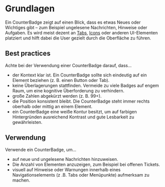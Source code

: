 # Grundlagen

Ein CounterBadge zeigt auf einen Blick, dass es etwas Neues oder Wichtiges gibt – zum Beispiel ungelesene Nachrichten, Hinweise oder Aufgaben. Es wird meist dezent an [Tabs](/03-components/navigation/tabs), [Icons](/03-components/content/icon) oder anderen UI-Elementen platziert und hilft dabei die User gezielt durch die Oberfläche zu führen.

## Best practices

Achte bei der Verwendung einer CounterBadge darauf, dass...

- der Kontext klar ist. Ein CounterBadge sollte sich eindeutig auf ein Element beziehen (z. B. einen Button oder Tab).
- keine Überlagerungen stattfinden. Vermeide zu viele Badges auf engem Raum, um eine kognitive Überforderung zu verhindern.
- große Zahlen abgekürzt werden (z. B. 99+).
- die Position konsistent bleibt. Die CounterBadge steht immer rechts oberhalb oder mittig an einem Element.
- ein CounterBadge eine weiße Kontur besitzt, um auf farbigen Hintergründen ausreichend Kontrast und gute Lesbarkeit zu gewährleisten.

## Verwendung

Verwende ein CounterBadge, um...

- auf neue und ungelesene Nachrichten hinzuweisen.
- Die Anzahl von Elementen anzuzeigen, zum Beispiel bei offenen Tickets.
- visuell auf Hinweise oder Warnungen innerhalb eines Navigationselements (z .B. Tabs oder Menüpunkte) aufmerksam zu machen.
